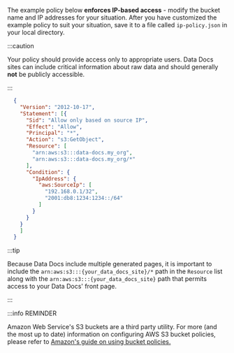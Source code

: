 
The example policy below **enforces IP-based access** - modify the bucket name and IP addresses for your situation. After you have customized the example policy to suit your situation, save it to a file called ``ip-policy.json`` in your local directory.

:::caution

Your policy should provide access only to appropriate users. Data Docs sites can include critical information about raw data and should generally **not** be publicly accessible.

:::

```json title="File content: ip-policy.json"
  {
    "Version": "2012-10-17",
    "Statement": [{
      "Sid": "Allow only based on source IP",
      "Effect": "Allow",
      "Principal": "*",
      "Action": "s3:GetObject",
      "Resource": [
        "arn:aws:s3:::data-docs.my_org",
        "arn:aws:s3:::data-docs.my_org/*"
      ],
      "Condition": {
        "IpAddress": {
          "aws:SourceIp": [
            "192.168.0.1/32",
            "2001:db8:1234:1234::/64"
          ]
        }
      }
    }
    ]
  }
```

:::tip

Because Data Docs include multiple generated pages, it is important to include the `arn:aws:s3:::{your_data_docs_site}/*` path in the `Resource` list along with the `arn:aws:s3:::{your_data_docs_site}` path that permits access to your Data Docs' front page.

:::

:::info REMINDER

Amazon Web Service's S3 buckets are a third party utility.  For more (and the most up to date) information on configuring AWS S3 bucket policies, please refer to [Amazon's guide on using bucket policies.](https://docs.aws.amazon.com/AmazonS3/latest/userguide/bucket-policies.html)